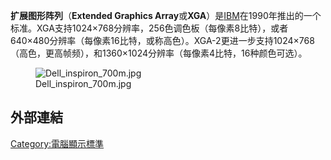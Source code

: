 {{Unreferenced|time=2013-12-31T08:55:05+00:00}}{{Expand|time=2013-12-31T08:55:44+00:00}}'''扩展图形阵列'''（'''Extended Graphics Array'''或'''XGA'''）是[[IBM|IBM]]在1990年推出的一个标准。XGA支持1024×768分辨率，256色调色板（每像素8比特），或者640×480分辨率（每像素16比特，或称高色）。XGA-2更进一步支持1024×768（高色，更高帧频），和1360×1024分辨率（每像素4比特，16种颜色可选）。

[[File:Dell_inspiron_700m.jpg|thumb]]
== 外部連結 ==

{{电脑显示标准}}
[[Category:電腦顯示標準|Category:電腦顯示標準]]